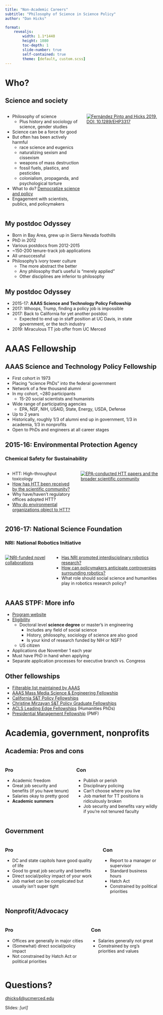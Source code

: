 ```yaml
---
title: "Non-Academic Careers"
subtitle: "Philosophy of Science in Science Policy"
author: "Dan Hicks"

format: 
    revealjs:
        width: 1.1*1440
        height: 1080
        toc-depth: 1
        slide-number: true
        self-contained: true
        theme: [default, custom.scss]
---
```



# Who? 

## Science and society

:::: {.columns}
::: {.column .smallish}
- Philosophy of science
    - Plus history and sociology of science, 
    gender studies
- Science can be a force for good
- But often has been actively harmful
    - race science and eugenics
    - naturalizing sexism and cissexism
    - weapons of mass destruction
    - fossil fuels, plastics, and pesticides
    - colonialism, propaganda, and psychological torture
- What to do? [Democratize science and policy](https://ehp.niehs.nih.gov/doi/full/10.1289/EHP3317)
- Engagement with scientists, publics, and policymakers

:::
::: {.column}

[![Fernández Pinto and Hicks 2019, DOI: 10.1289/EHP3317](fig1.png)](https://ehp.niehs.nih.gov/doi/full/10.1289/EHP3317)

:::
::::



## My postdoc Odyssey

- Born in Bay Area, grew up in Sierra Nevada foothills
- PhD in 2012
- Various postdocs from 2012-2015
- ~150-200 tenure-track job applications
- All unsuccessful
- Philosophy's ivory tower culture
    - The more abstract the better
    - Any philosophy that's useful is "merely applied"
    - Other disciplines are inferior to philosophy

## My postdoc Odyssey

- 2015-17: **AAAS Science and Technology Policy Fellowship**
- 2017: Whoops, Trump, finding a policy job is impossible
- 2017: Back to California for yet another postdoc
    - Expected to end up in staff position at UC Davis, 
      in state government, or the tech industry
- 2019: Miraculous TT job offer from UC Merced



# AAAS Fellowship

## AAAS Science and Technology Policy Fellowship

::: {.smallish}
- First cohort in 1973
- Placing "science PhDs" into the federal government
- Network of a few thousand alumni
- In my cohort, ~280 participants
    - 15-20 social scientists and humanists
- Wide range of participating agencies
    - EPA, NSF, NIH, USAID, State, Energy, USDA, Defense
- Up to 2 years
- Historically, roughly 1/3 of alumni end up in government, 1/3 in academia, 1/3 in nonprofits
- Open to PhDs and engineers at all career stages
:::

## 2015-16: Environmental Protection Agency

### Chemical Safety for Sustainability ###

:::: {.columns}
::: {.column}
- HTT: High-throughput toxicology
- [How has HTT been received by the scientific community?](http://journals.plos.org/plosone/article?id=10.1371/journal.pone.0168597) 
- Why have/haven't regulatory offices adopted HTT? 
- [Why do environmental organizations object to HTT?](http://www.journals.uchicago.edu/doi/abs/10.1086/694771) 

:::
::: {.column}

[![EPA-conducted HTT papers and the broader scientific community](citenet0_partition.png)](http://journals.plos.org/plosone/article?id=10.1371/journal.pone.0168597)
:::
::::


## 2016-17: National Science Foundation

### NRI: National Robotics Initiative ###

:::: {.columns}
::: {.column}

[![NRI-funded novel collaborations](3-novel_pairs.png)](https://ieeexplore.ieee.org/document/8762223) 

:::
::: {.column}

- [Has NRI promoted interdisciplinary robotics research?](https://ieeexplore.ieee.org/document/8762223) 
- [How can policymakers anticipate controversies surrounding robotics?](http://ieeexplore.ieee.org/document/8307143/)
- What role should social science and humanities play in robotics research policy?

:::
::::

## AAAS STPF: More info

- [Program website](http://www.stpf-aaas.org/)
- [Eligibility](https://www.aaas.org/programs/science-technology-policy-fellowships/become-fellow-application)
    - Doctoral level **science degree** or master's in engineering
        - Includes any field of social science
        - History, philosophy, sociology of science are also good
        - Is your kind of research funded by NIH or NSF? 
    - US citizen
- Applications due November 1 each year
- Must have PhD in hand when applying
- Separate application processes for executive branch vs. Congress

## Other fellowships

- [Filterable list maintained by AAAS](https://www.aaas.org/resources/science-policy-resources)
- [AAAS Mass Media Science & Engineering Fellowship](https://www.aaas.org/programs/mass-media-fellowship)
- [California S&T Policy Fellowships](https://ccst.us/ccst-science-fellows-program/)
- [Christine Mirzayan S&T Policy Graduate Fellowships](https://www.nationalacademies.org/our-work/the-christine-mirzayan-science--technology-policy-graduate-fellowship-program)
- [ACLS Leading Edge Fellowships](https://www.acls.org/programs/leading-edge/) (Humanities PhDs)
- [Presidential Management Fellowship](https://www.pmf.gov/) (PMF)


# Academia, government, nonprofits


## Academia: Pros and cons ##

:::: {.columns}
::: {.column}

### Pro

- Academic freedom
- Great job security and benefits (if you have tenure)
- Salaries okay to pretty good
- **Academic summers**

:::
::: {.column}

### Con

- Publish or perish
- Disciplinary policing
- Can't choose where you live
- Job market for TT positions is ridiculously broken
- Job security and benefits vary wildly if you're not tenured faculty
:::
::::


## Government

:::: {.columns}
::: {.column}

### Pro

- DC and state capitols have good quality of life
- Good to great job security and benefits
- Direct social/policy impact of your work
- Job market can be complicated but usually isn't super tight

:::
::: {.column}

### Con

- Report to a manager or supervisor
- Standard business hours
- Hatch Act
- Constrained by political priorities
:::
::::


## Nonprofit/Advocacy
:::: {.columns}
::: {.column}

### Pro

- Offices are generally in major cities
- (Somewhat) direct social/policy impact
- Not constrained by Hatch Act or political priorities

:::
::: {.column}

### Con

- Salaries generally not great
- Constrained by org's priorities and values

:::
::::


# Questions?

<dhicks4@ucmerced.edu>

Slides: *[url]*
